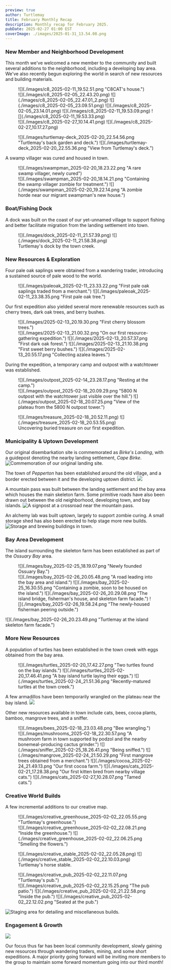 ```yaml
---
preview: true
author: Turtlemay
title: February Monthly Recap
description: Monthly recap for February 2025.
pubDate: 2025-02-27 01:00 EST
coverImage: ./images/2025-01-31_13.54.08.png
---
```


### New Member and Neighborhood Development
This month we've welcomed a new member to the community
and built several additions to the neighborhood,
including a developing bay area.
We've also recently begun exploring the world in search of new
resources and building materials.

<figure>
![](./images/c8_2025-02-11_19.52.51.png "C8CAT's house.")
<div class="blog-image-group">
![](./images/c8_2025-02-05_22.43.20.png)
![](./images/c8_2025-02-05_22.47.01_2.png)
![](./images/c8_2025-02-05_23.09.51.png)
![](./images/c8_2025-02-05_23.14.01.png)
![](./images/c8_2025-02-11_19.53.09.png)
![](./images/c8_2025-02-11_19.53.33.png)
</div>
![](./images/c8_2025-02-27_10.14.41.png)
![](./images/c8_2025-02-27_10.17.27.png)
</figure>

<figure>
<div class="blog-image-group">
![](./images/turtlemay-deck_2025-02-20_22.54.56.png "Turtlemay's back garden and deck.")
![](./images/turtlemay-deck_2025-02-20_22.55.36.png "View from Turtlemay's deck.")
</div>
</figure>

A swamp villager was cured and housed in town.

<figure>
![](./images/swampman_2025-02-20_18.23.22.png "A rare swamp villager, newly cured")
<div class="blog-image-group">
![](./images/swampman_2025-02-20_18.14.21.png "Containing the swamp villager zombie for treatment.")
![](./images/swampman_2025-02-20_19.22.14.png "A zombie horde near our migrant swampman's new house.")
</div>
</figure>

### Boat/Fishing Dock
A dock was built on the coast of our yet-unnamed village
to support fishing and better facilitate migration from
the landing settlement into town.
<figure>
<div class="blog-image-group">
![](./images/dock_2025-02-11_21.57.39.png)
![](./images/dock_2025-02-11_21.58.38.png)
</div>
<figcaption>Turtlemay's dock by the town creek.</figcaption>
</figure>

### New Resources & Exploration
Four pale oak saplings were obtained from a wandering trader,
introducing a sustained source of pale wood to the world.

<figure>
<div class="blog-image-group">
![](./images/paleoak_2025-02-11_23.33.22.png "First pale oak saplings traded from a merchant.")
![](./images/paleoak_2025-02-11_23.38.35.png "First pale oak tree.")
</div>
</figure>

Our first expedition also yielded several more renewable resources
such as cherry trees, dark oak trees, and berry bushes.

<figure>
![](./images/2025-02-13_20.19.30.png "First cherry blossom trees.")
<div class="blog-image-group">
![](./images/2025-02-13_21.00.32.png "On our first resource-gathering expedition.")
![](./images/2025-02-13_20.57.37.png "First dark oak forest.")
![](./images/2025-02-13_21.10.38.png "First sweet berry bushes.")
![](./images/2025-02-13_20.55.17.png "Collecting azalea leaves.")
</div>
</figure>

During the expedition, a temporary camp and outpost
with a watchtower was established.

<figure>
![](./images/outpost_2025-02-14_23.28.17.png "Resting at the camp.")
<div class="blog-image-group">
![](./images/outpost_2025-02-18_20.09.29.png "5800 N outpost with the watchtower just visible over the hill.")
![](./images/outpost_2025-02-18_20.07.25.png "View of the plateau from the 5800 N outpost tower.")
</div>
</figure>

<figure>
<div class="blog-image-group">
![](./images/treasure_2025-02-18_20.52.11.png)
![](./images/treasure_2025-02-18_20.53.55.png)
</div>
<figcaption>Uncovering buried treasure on our first expedition.</figcaption>
</figure>

### Municipality & Uptown Development
Our original disembarkation site is commemorated as *Birke's Landing*,
with a guidepost denoting the nearby landing settlement, *Cape Birke*.
![](./images/landing_2025-02-24_22.31.39.png "Commemoration of our original landing site.")

The town of *Pepperton* has been established around the old village,
and a border erected between it and the developing uptown district.
![](./images/pepperton_2025-02-24_21.53.11.png)

A mountain pass was built between the landing settlement
and the bay area which houses the main skeleton farm.
Some primitive roads have also been drawn out between
the old neighborhood, developing town, and bay islands.
![](./images/road_2025-02-26_20.04.57.png "A signpost at a crossroad near the mountain pass.")

An alchemy lab was built uptown, largely to support zombie curing.
A small storage shed has also been erected to help stage more new builds.
![](./images/buildings_2025-02-19_23.30.35.png "Storage and brewing buildings in town.")

### Bay Area Development

The island surrounding the skeleton farm has been
established as part of the *Ossuary Bay* area.

<figure>
![](./images/bay_2025-02-25_18.19.07.png "Newly founded Ossuary Bay.")
<div class="blog-image-group">
![](./images/bay_2025-02-26_20.05.48.png "A road leading into the bay area and island.")
![](./images/bay_2025-02-25_16.30.55.png "Containing a zombie, soon to be housed on the island.")
![](./images/bay_2025-02-26_20.29.08.png "The island bridge, fisherman's house, and skeleton farm facade.")
![](./images/bay_2025-02-26_19.58.24.png "The newly-housed fisherman peering outside.")
</div>
</figure>
![](./images/bay_2025-02-26_20.23.49.png "Turtlemay at the island skeleton farm facade.")

### More New Resources
A population of turtles has been established in the town creek
with eggs obtained from the bay area.
<figure>
<div class="blog-image-group">
![](./images/turtles_2025-02-20_17.42.27.png "Two turtles found on the bay islands.")
![](./images/turtles_2025-02-20_17.46.41.png "A bay island turtle laying their eggs.")
![](./images/turtles_2025-02-24_21.51.36.png "Recently-matured turtles at the town creek.")
</div>
</figure>

A few armadillos have been temporarily wrangled on the plateau near the bay island.
![](./images/armadillos_2025-02-27_10.22.21.png)

Other new resources available in town include cats, bees,
cocoa plants, bamboo, mangrove trees, and a sniffer.

<figure>
![](./images/bees_2025-02-18_23.03.48.png "Bee wrangling.")
<div class="blog-image-group">
![](./images/mushrooms_2025-02-18_22.30.57.png "A mushroom farm in town supported by podzol and the nearby bonemeal-producing cactus grinder.")
![](./images/sniffer_2025-02-25_18.26.41.png "Being sniffed.")
![](./images/mangrove_2025-02-24_21.50.29.png "First mangrove trees obtained from a merchant.")
![](./images/cocoa_2025-02-24_21.49.13.png "Our first cocoa farm.")
![](./images/cats_2025-02-21_17.28.38.png "Our first kitten bred from nearby village cats.")
![](./images/cats_2025-02-27_10.28.07.png "Tamed cats.")
</div>
</figure>

### Creative World Builds
A few incremental additions to our creative map.
<figure>
![](./images/creative_greenhouse_2025-02-02_22.05.55.png "Turtlemay's greenhouse.")
<div class="blog-image-group">
![](./images/creative_greenhouse_2025-02-02_22.08.21.png "Inside the greenhouse.")
![](./images/creative_greenhouse_2025-02-02_22.06.25.png "Smelling the flowers.")
</div>
</figure>

<figure>
<div class="blog-image-group">
![](./images/creative_stable_2025-02-02_22.05.28.png)
![](./images/creative_stable_2025-02-02_22.10.03.png)
</div>
<figcaption>Turtlemay's horse stable.</figcaption>
</figure>

<figure>
![](./images/creative_pub_2025-02-02_22.11.07.png "Turtlemay's pub.")
<div class="blog-image-group">
![](./images/creative_pub_2025-02-02_22.15.25.png "The pub patio.")
![](./images/creative_pub_2025-02-02_21.22.58.png "Inside the pub.")
![](./images/creative_pub_2025-02-02_22.12.02.png "Seated at the pub.")
</div>
</figure>

![](./images/2025-02-12_21.00.28.png "Staging area for detailing and miscellaneous builds.")

### Engagement & Growth
![](./images/2025-02-05_22.52.57.png)

Our focus thus far has been local community development, slowly
gaining new resources through wandering traders, mining, and
some short expeditions. A major priority going forward will be
inviting more members to the group to maintain some
forward momentum going into our third month!
